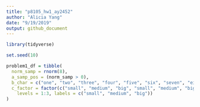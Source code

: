 ```yaml
---
title: "p8105_hw1_ay2452"
author: "Alicia Yang"
date: "9/19/2019"
output: github_document
---
```


```r
library(tidyverse)

set.seed(10) 

problem1_df = tibble(
  norm_samp = rnorm(8),
  a_samp_pos = (norm_samp > 0),
  b_char = c("one", "two", "three", "four", "five", "six", "seven", "eight"), 
  c_factor = factor(c("small", "medium", "big", "small", "medium", "big", "small", "medium" ), 
    levels = 1:3, labels = c("small", "medium", "big"))
)
```